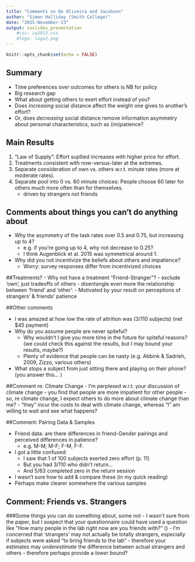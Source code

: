 ```yaml
---
title: "Comments on De Oliveira and Jacobson"
author: "Simon Halliday (Smith College)"
date: "2015-November-23"
output: ioslides_presentation
    #css: io2013.css
    #logo: logo2.png
---
```


```r
knitr::opts_chunk$set(echo = FALSE)
```

## Summary

- Time preferences over outcomes for others is NB for policy
- Big research gap
- What about getting others to exert effort instead of you?
- Does *increasing* social distance affect the weight one gives to another's effort? 
- Or, does *decreasing* social distance remove information asymmetry about personal characteristics, such as (im)patience? 

## Main Results

1. "Law of Supply": Effort supllied increases with higher price for effort. 
2. Treatments consistent with now-versus-later at the extremes. 
3. Separate consideration of own vs. others w.r.t. minute rates (more at moderate rates). 
4. Separate pool into 0 vs. 60 minute choices: People choose 60 later for others much more often than for themselves. 
    - driven by strangers not friends

## Comments about things you can't do anything about

- Why the asymmetry of the task rates over 0.5 and 0.75, but increasing up to 4? 
    - e.g. if you're going up to 4, why not decrease to 0.25? 
    - I think Augenblick et al. 2015 was symmetrical around 1. 
- Why did you not incentivize the beliefs about others and impatience?
    - Worry: survey responses differ from incentivized choices

##Treatments?
- Why not have a treatment "Friend-Stranger"?
    - exclude 'own', just tradeoffs of others
    - disentangle even more the relationship between 'friend' and 'other'. 
    - Motivated by your result on perceptions of strangers' & friends' patience 
    
##Other comments

- I was amazed at how low the rate of attrition was (3/110 subjects) (net $45 payment)
- Why do you assume people are never spiteful? 
    - Why wouldn't I give you more time in the future for spiteful reasons? (we could check this against the results, but I may bound your results, maybe?)
    - Plenty of evidence that people can be nasty (e.g. Abbink & Sadrieh, 2009, Zizzo, various others)
- What stops a subject from just sitting there and playing on their phone? (you answer this... )

##Comment re: Climate Change
- I'm perplexed w.r.t. your discussion of climate change 
    - you find that people are more impatient for other people
    - so, re climate change, I expect others to do more about climate change than me?
    - "they" incur the costs to deal with climate change, whereas "I" am willing to wait and see what happens?

##Comment: Pairing Data & Samples

- Friend data: are there differences in friend-Gender pairings and perceived differences in patience? 
    - e.g. M-M; M-F; F-M, F-F. 
- I got a little confused: 
    - I saw that 1 of 100 subjects exerted zero effort (p. 11)
    - But you had 3/110 who didn't return... 
    - And 5/63 completed zero in the return session
- I wasn't sure how to add & compare these (in my quick reading)
- Perhaps make clearer somewhere the various samples

## Comment: Friends vs. Strangers
###Some things you can do something about, some not
- I wasn't sure from the paper, but I suspect that your questionnaire could have used a question like "How many people in the lab right now are you friends with?" ()
    - I'm concerned that 'strangers' may not actually be totally strangers, especially if subjects were asked "to bring friends to the lab"
    - therefore your estimates may *underestimate* the difference between actual strangers and others 
    - therefore perhaps provide a *lower bound*? 
    
